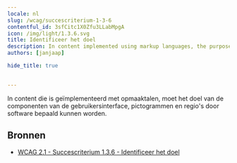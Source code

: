```yaml
---
locale: nl
slug: /wcag/succescriterium-1-3-6
contentful_id: 3sfCitc1X0Zfu3LLabMpgA
icon: /img/light/1.3.6.svg
title: Identificeer het doel
description: In content implemented using markup languages, the purpose of User Interface Components, icons, and regions can be programmatically determined.
authors: [janjaap]

hide_title: true

	
---
```


<Hero
  title="Identificeer het doel"
  icon="/img/light/1.3.6.svg"
  prefix="Succescriterium 1.3.6"
  suffix="Niveau AAA"
/>

In content die is geïmplementeerd met opmaaktalen, moet het doel van de componenten van de gebruikersinterface, pictogrammen en regio's door software bepaald kunnen worden. 

## Bronnen

- [WCAG 2.1 - Succescriterium 1.3.6 - Identificeer het doel](https://www.w3.org/Translations/WCAG21-nl/#identificeer-het-doel)